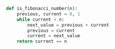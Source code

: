 ```python title="game.py"
def is_fibonacci_number(n):
    previous, current = 0, 1
    while current < n:
        next_value = previous + current
        previous = current
        current = next_value
    return current == n
```
